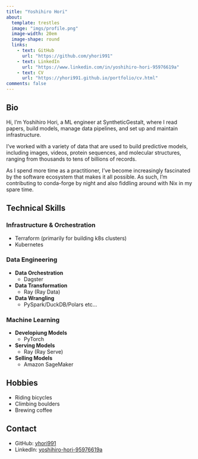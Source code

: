 ```yaml
---
title: "Yoshihiro Hori"
about:
  template: trestles
  image: "imgs/profile.png"
  image-width: 20em
  image-shape: round
  links:
    - text: GitHub
      url: "https://github.com/yhori991"
    - text: LinkedIn
      url: "https://www.linkedin.com/in/yoshihiro-hori-95976619a"
    - text: CV
      url: "https://yhori991.github.io/portfolio/cv.html"
comments: false
---
```


## Bio

Hi, I'm Yoshihiro Hori, a ML engineer at SyntheticGestalt, where I read papers, build models, manage data pipelines, and set up and maintain infrastructure.

I've worked with a variety of data that are used to build predictive models, including images, videos, protein sequences, and molecular structures, ranging from thousands to tens of billions of records.

As I spend more time as a practitioner, I've become increasingly fascinated by the software ecosystem that makes it all possible. As such, I'm contributing to conda-forge by night and also fiddling around with Nix in my spare time.

## Technical Skills

### Infrastructure & Orchestration

- Terraform (primarily for building k8s clusters)
- Kubernetes

### Data Engineering

- **Data Orchestration**
  - Dagster
- **Data Transformation**
  - Ray (Ray Data)
- **Data Wrangling**
  - PySpark/DuckDB/Polars etc...

### Machine Learning

- **Developiung Models **
  - PyTorch
- **Serving Models**
  - Ray (Ray Serve)
- **Selling Models**
  - Amazon SageMaker

## Hobbies

- Riding bicycles
- Climbing boulders
- Brewing coffee

## Contact

- GitHub: [yhori991](https://github.com/yhori991)
- LinkedIn: [yoshihiro-hori-95976619a](https://www.linkedin.com/in/yoshihiro-hori-95976619a)
